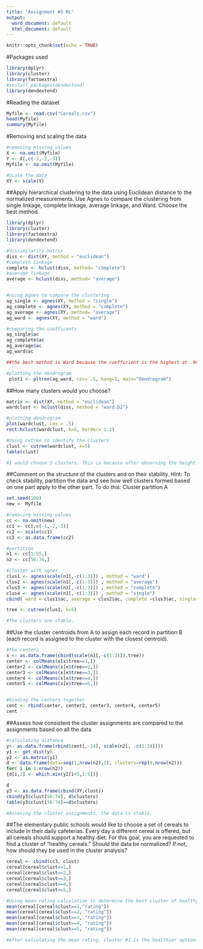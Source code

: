 ```yaml
---
title: 'Assignment #5 ML'
output:
  word_document: default
  html_document: default
---
```


```r
knitr::opts_chunk$set(echo = TRUE)
```

#Packages used
```r
library(dplyr)
library(cluster)
library(factoextra)
#install.packages(dendextend)
library(dendextend)
```

#Reading the dataset
```r
Myfile <- read.csv("Cereals.csv")
head(Myfile)
summary(Myfile)
```
#Removing and scaling the data
```r
#removing missing values
X <- na.omit(Myfile)
Y <- X[,c(-1,-2,-3)]
Myfile <- na.omit(Myfile)

#Scale the data 
XY <- scale(Y)
```

##Apply hierarchical clustering to the data using Euclidean distance to the normalized measurements. Use Agnes to compare the clustering from  single linkage, complete linkage, average linkage, and Ward. Choose the best method. 
```r
library(dplyr)
library(cluster)
library(factoextra)
library(dendextend)

#dissimilarity matrix
diss <- dist(XY, method = "euclidean")
#complete linkage 
complete <- hclust(diss, method= "complete")
#average linkage
average <- hclust(diss, method= "average")


#using Agnes to compare the clustering
ag_single <- agnes(XY, method = "single")
ag_complete <- agnes(XY, method = "complete")
ag_average <- agnes(XY, method= "average")
ag_ward <- agnes(XY, method = "ward")

#comparing the coefficents 
ag_single$ac
ag_complete$ac
ag_average$ac
ag_ward$ac

##the best method is Ward because the coefficient is the highest at .9046042 

#plotting the dendrogram
 plot1 <- pltree(ag_ward, cex= .5, hang=1, main="Dendrogram")
```

##How many clusters would you choose? 
```r
matrix <- dist(XY, method = "euclidean")
wardclust <- hclust(diss, method = "ward.D2")

#plotting dendrogram
plot(wardclust, cex = .5)
rect.hclust(wardclust, k=5, border= 1:2)

#Using cutree to identify the clusters
clust <- cutree(wardclust, k=5)
table(clust)

#I would choose 5 clusters. This is because after observing the height of the dendrogram, it appears that 5 clusters will work the best.    
```

##Comment on the structure of the clusters and on their stability. Hint: To check stability,  partition the data and see how well clusters formed based on one part apply to the other part. To do this: Cluster partition A 
```r
set.seed(100)
new <- Myfile

#removing missing values
cc <- na.omit(new)
cc1 <- cc[,c(-1,-2,-3)]
cc2 <- scale(cc1)
cc3 <- as.data.frame(cc2)

#partition 
n1 <- cc[1:55,]
n2 <- cc[56:74,]

#cluster with agnes
clus1 <- agnes(scale(n1[,-c(1:3)]) , method = "ward")
clus2 <- agnes(scale(n1[,-c(1:3)]) , method = "average")
clus3 <- agnes(scale(n1[,-c(1:3)]) , method = "complete")
clus4 <- agnes(scale(n1[,-c(1:3)]) , method = "single")
cbind( ward = clus1$ac, average = clus2$ac, complete =clus3$ac, single=clus4$ac)

tree <- cutree(clus1, k=5)

#The clusters are stable. 
```

##Use the cluster centroids from A to assign each record in partition B (each record is assigned to the cluster with the closest centroid). 
```r
#the centers
x <- as.data.frame(cbind(scale(n1[,-c(1:3)]),tree))
center <- colMeans(x[x$tree==1,])
center2 <- colMeans(x[x$tree==2,])
center3 <- colMeans(x[x$tree==3,])
center4 <- colMeans(x[x$tree==4,])
center5 <- colMeans(x[x$tree==5,])


#binding the centers together
cent <- rbind(center, center2, center3, center4, center5)
cent

```

##Assess how consistent the cluster assignments are compared to the assignments based on all the data
```r
#calculating distance 
y<- as.data.frame(rbind(cent[,-14], scale(n2[, -c(1:3)])))
y1 <- get_dist(y)
y2 <- as.matrix(y1)
d <- data.frame(data=seq(1,nrow(n2),1), clusters=rep(0,nrow(n2)))
for( i in 1:nrow(n2)) 
{d[i,2] <- which.min(y2[i+5,1:5])}

d 
y3 <- as.data.frame(cbind(XY,clust))
cbind(y3$clust[56:74], d$clusters)
table(y3$clust[56:74]==d$clusters)

#Assesing the cluster assignments, the data is stable. 
```

##The elementary public schools would like to choose a set of cereals to include in their daily cafeterias. Every day a different cereal is offered, but all cereals should support a healthy diet. For this goal, you are requested to find a cluster of “healthy cereals.” Should the data be normalized? If not, how should they be used in the cluster analysis? 
```r
cereal <- cbind(cc3, clust)
cereal[cereal$clust==1,]
cereal[cereal$clust==2,]
cereal[cereal$clust==3,]
cereal[cereal$clust==4,]
cereal[cereal$clust==5,]

#Using mean rating calculation to determine the best cluster of healthy cereals
mean(cereal[cereal$clust==1,"rating"])
mean(cereal[cereal$clust==2, "rating"])
mean(cereal[cereal$clust==3, "rating"])
mean(cereal[cereal$clust==4, "rating"])
mean(cereal[cereal$clust==5, "rating"])

#After calculating the mean rating, cluster #1 is the healthier option. This was concluded because cluster #1 has a higher mean rating of 2.242648. Since cluster #1 has a higher mean rating of healthy attributes, the elementary public schools should choose cluster #1. 
```

